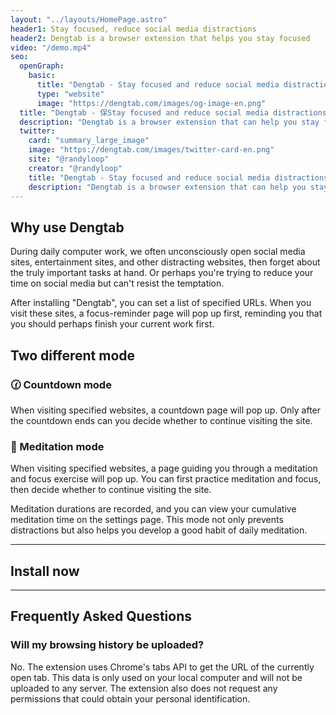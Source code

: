 ```yaml
---
layout: "../layouts/HomePage.astro"
header1: Stay focused, reduce social media distractions
header2: Dengtab is a browser extension that helps you stay focused
video: "/demo.mp4"
seo:
  openGraph:
    basic:
      title: "Dengtab - Stay focused and reduce social media distractions while cultivating small habits."
      type: "website"
      image: "https://dengtab.com/images/og-image-en.png"
  title: "Dengtab - 保Stay focused and reduce social media distractions while cultivating small habits."
  description: "Dengtab is a browser extension that can help you stay focused."
  twitter:
    card: "summary_large_image"
    image: "https://dengtab.com/images/twitter-card-en.png"
    site: "@randyloop"
    creator: "@randyloop"
    title: "Dengtab - Stay focused and reduce social media distractions while cultivating small habits."
    description: "Dengtab is a browser extension that can help you stay focused."
---
```



## Why use Dengtab

During daily computer work, we often unconsciously open social media sites, entertainment sites, and other distracting websites, then forget about the truly important tasks at hand. Or perhaps you're trying to reduce your time on social media but can't resist the temptation.

After installing "Dengtab", you can set a list of specified URLs. When you visit these sites, a focus-reminder page will pop up first, reminding you that you should perhaps finish your current work first.

## Two different mode

### 🕜 Countdown mode

When visiting specified websites, a countdown page will pop up. Only after the countdown ends can you decide whether to continue visiting the site.

### 🧘 Meditation mode

When visiting specified websites, a page guiding you through a meditation and focus exercise will pop up. You can first practice meditation and focus, then decide whether to continue visiting the site.

Meditation durations are recorded, and you can view your cumulative meditation time on the settings page. This mode not only prevents distractions but also helps you develop a good habit of daily meditation.

---

## Install now

<Download />

---

## Frequently Asked Questions

### Will my browsing history be uploaded?

No. The extension uses Chrome's tabs API to get the URL of the currently open tab. This data is only used on your local computer and will not be uploaded to any server. The extension also does not request any permissions that could obtain your personal identification.